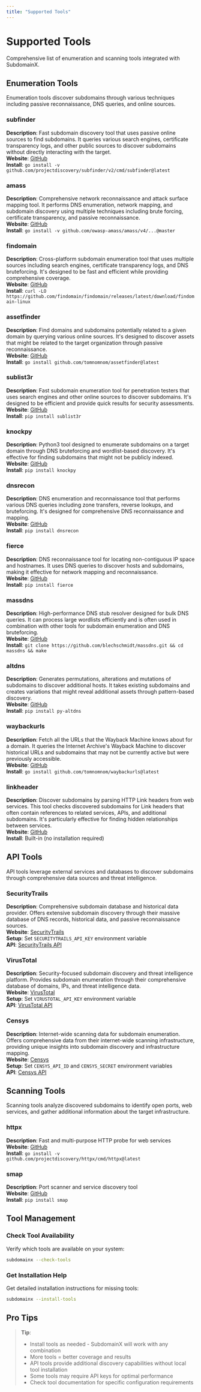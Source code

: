 ```yaml
---
title: "Supported Tools"
---
```


# Supported Tools

Comprehensive list of enumeration and scanning tools integrated with SubdomainX.

## Enumeration Tools

Enumeration tools discover subdomains through various techniques including passive reconnaissance, DNS queries, and online sources.

### subfinder

**Description**: Fast subdomain discovery tool that uses passive online sources to find subdomains. It queries various search engines, certificate transparency logs, and other public sources to discover subdomains without directly interacting with the target.  
**Website**: [GitHub](https://github.com/projectdiscovery/subfinder)  
**Install**: `go install -v github.com/projectdiscovery/subfinder/v2/cmd/subfinder@latest`

### amass

**Description**: Comprehensive network reconnaissance and attack surface mapping tool. It performs DNS enumeration, network mapping, and subdomain discovery using multiple techniques including brute forcing, certificate transparency, and passive reconnaissance.  
**Website**: [GitHub](https://github.com/owasp-amass/amass)  
**Install**: `go install -v github.com/owasp-amass/amass/v4/...@master`

### findomain

**Description**: Cross-platform subdomain enumeration tool that uses multiple sources including search engines, certificate transparency logs, and DNS bruteforcing. It's designed to be fast and efficient while providing comprehensive coverage.  
**Website**: [GitHub](https://github.com/findomain/findomain)  
**Install**: `curl -LO https://github.com/findomain/findomain/releases/latest/download/findomain-linux`

### assetfinder

**Description**: Find domains and subdomains potentially related to a given domain by querying various online sources. It's designed to discover assets that might be related to the target organization through passive reconnaissance.  
**Website**: [GitHub](https://github.com/tomnomnom/assetfinder)  
**Install**: `go install github.com/tomnomnom/assetfinder@latest`

### sublist3r

**Description**: Fast subdomain enumeration tool for penetration testers that uses search engines and other online sources to discover subdomains. It's designed to be efficient and provide quick results for security assessments.  
**Website**: [GitHub](https://github.com/aboul3la/Sublist3r)  
**Install**: `pip install sublist3r`

### knockpy

**Description**: Python3 tool designed to enumerate subdomains on a target domain through DNS bruteforcing and wordlist-based discovery. It's effective for finding subdomains that might not be publicly indexed.  
**Website**: [GitHub](https://github.com/guelfoweb/knock)  
**Install**: `pip install knockpy`

### dnsrecon

**Description**: DNS enumeration and reconnaissance tool that performs various DNS queries including zone transfers, reverse lookups, and bruteforcing. It's designed for comprehensive DNS reconnaissance and mapping.  
**Website**: [GitHub](https://github.com/darkoperator/dnsrecon)  
**Install**: `pip install dnsrecon`

### fierce

**Description**: DNS reconnaissance tool for locating non-contiguous IP space and hostnames. It uses DNS queries to discover hosts and subdomains, making it effective for network mapping and reconnaissance.  
**Website**: [GitHub](https://github.com/davidpepper/fierce)  
**Install**: `pip install fierce`

### massdns

**Description**: High-performance DNS stub resolver designed for bulk DNS queries. It can process large wordlists efficiently and is often used in combination with other tools for subdomain enumeration and DNS bruteforcing.  
**Website**: [GitHub](https://github.com/blechschmidt/massdns)  
**Install**: `git clone https://github.com/blechschmidt/massdns.git && cd massdns && make`

### altdns

**Description**: Generates permutations, alterations and mutations of subdomains to discover additional hosts. It takes existing subdomains and creates variations that might reveal additional assets through pattern-based discovery.  
**Website**: [GitHub](https://github.com/infosec-au/altdns)  
**Install**: `pip install py-altdns`

### waybackurls

**Description**: Fetch all the URLs that the Wayback Machine knows about for a domain. It queries the Internet Archive's Wayback Machine to discover historical URLs and subdomains that may not be currently active but were previously accessible.  
**Website**: [GitHub](https://github.com/tomnomnom/waybackurls)  
**Install**: `go install github.com/tomnomnom/waybackurls@latest`

### linkheader

**Description**: Discover subdomains by parsing HTTP Link headers from web services. This tool checks discovered subdomains for Link headers that often contain references to related services, APIs, and additional subdomains. It's particularly effective for finding hidden relationships between services.  
**Website**: [GitHub](https://github.com/tomnomnom/linkheader)  
**Install**: Built-in (no installation required)

## API Tools

API tools leverage external services and databases to discover subdomains through comprehensive data sources and threat intelligence.

### SecurityTrails

**Description**: Comprehensive subdomain database and historical data provider. Offers extensive subdomain discovery through their massive database of DNS records, historical data, and passive reconnaissance sources.  
**Website**: [SecurityTrails](https://securitytrails.com/)  
**Setup**: Set `SECURITYTRAILS_API_KEY` environment variable  
**API**: [SecurityTrails API](https://docs.securitytrails.com/)

### VirusTotal

**Description**: Security-focused subdomain discovery and threat intelligence platform. Provides subdomain enumeration through their comprehensive database of domains, IPs, and threat intelligence data.  
**Website**: [VirusTotal](https://www.virustotal.com/)  
**Setup**: Set `VIRUSTOTAL_API_KEY` environment variable  
**API**: [VirusTotal API](https://developers.virustotal.com/)

### Censys

**Description**: Internet-wide scanning data for subdomain enumeration. Offers comprehensive data from their internet-wide scanning infrastructure, providing unique insights into subdomain discovery and infrastructure mapping.  
**Website**: [Censys](https://censys.io/)  
**Setup**: Set `CENSYS_API_ID` and `CENSYS_SECRET` environment variables  
**API**: [Censys API](https://search.censys.io/api)

## Scanning Tools

Scanning tools analyze discovered subdomains to identify open ports, web services, and gather additional information about the target infrastructure.

### httpx

**Description**: Fast and multi-purpose HTTP probe for web services  
**Website**: [GitHub](https://github.com/projectdiscovery/httpx)  
**Install**: `go install -v github.com/projectdiscovery/httpx/cmd/httpx@latest`

### smap

**Description**: Port scanner and service discovery tool  
**Website**: [GitHub](https://github.com/s0md3v/Smap)  
**Install**: `pip install smap`

## Tool Management

### Check Tool Availability

Verify which tools are available on your system:

```bash
subdomainx --check-tools
```

### Get Installation Help

Get detailed installation instructions for missing tools:

```bash
subdomainx --install-tools
```

## Pro Tips

> **Tip**:
>
> - Install tools as needed - SubdomainX will work with any combination
> - More tools = better coverage and results
> - API tools provide additional discovery capabilities without local tool installation
> - Some tools may require API keys for optimal performance
> - Check tool documentation for specific configuration requirements
